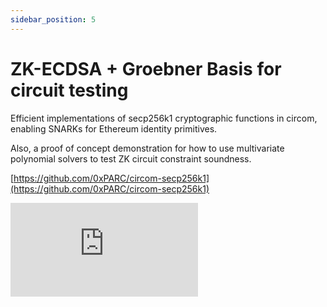 ```yaml
---
sidebar_position: 5
---
```


# ZK-ECDSA + Groebner Basis for circuit testing

Efficient implementations of secp256k1 cryptographic functions in circom, enabling SNARKs for Ethereum identity primitives.

Also, a proof of concept demonstration for how to use multivariate polynomial solvers to test ZK circuit constraint soundness.

[https://github.com/0xPARC/circom-secp256k1](https://github.com/0xPARC/circom-secp256k1)

<iframe
  src="https://www.youtube.com/embed/DCgjJAAtM4Q"
  title="YouTube video player"
  frameborder="0"
  allow="accelerometer; autoplay; clipboard-write; encrypted-media; gyroscope; picture-in-picture"
  allowfullscreen
></iframe>
